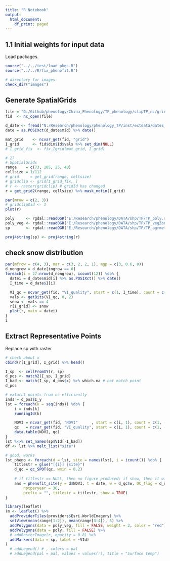 ```yaml
---
title: "R Notebook"
output:
  html_document:
    df_print: paged
---
```



## 1.1 Initial weights for input data

Load packages.
```r
source("../../test/load_pkgs.R")
source("../../R/fix_phenofit.R")

# directory for images
check_dir("images")
```

## Generate SpatialGrids 
```r
file = "G:/Github/phenology/China_Phenology/TP_phenology/clipTP_nc/grid_nc/NDVI_SPOT_TP_GRID.nc"
fid  <- nc_open(file)

d_date <- fread("N:/Research/phenology/phenology_TP/inst/extdata/dates_SPOT.txt") %>% cbind(I = 1:nrow(.), .)
date = as.POSIXct(d_date$mid) %>% date()

mat_grid    <- ncvar_get(fid, "grid")
I_grid      <- fid$dim$Id$vals %>% set_dim(NULL)
# I_grid_fix  <- fix_Igrid(mat_grid, I_grid)

# 27
# SpatialGrids
range    = c(73, 105, 25, 40)
cellsize = 1/112
# grid     = get_grid(range, cellsize)
# gridclip <- grid[I_grid_fix, ]
# r <- raster(gridclip) # gridId has changed
r = get_grid2(range, cellsize) %>% mask_notin(I_grid)

par(mrow = c(2, 3))
# gridclip$id <- 1
plot(r)

poly     <- rgdal::readOGR("E:/Research/phenology/DATA/shp/TP/TP_poly.shp")
poly_veg <- rgdal::readOGR("E:/Research/phenology/DATA/shp/TP/TP_vegZoneSolve84.shp")
sp       <- rgdal::readOGR("E:/Research/phenology/DATA/shp/TP/TP_agrmet_pnts25.shp")

proj4string(sp) <- proj4string(r)
```

## check snow distribution

```r
par(mfrow = c(4, 3), mar = c(3, 2, 2, 1), mgp = c(3, 0.6, 0))
d_nongrow = d_date[ingrow == 0]
foreach(i = 27:nrow(d_nongrow), icount(12)) %do% {
  datei = d_date$mid[i] %>% as.POSIXct() %>% date()
  I_time = d_date$I[i]

  VI_qc = ncvar_get(fid, "VI_quality", start = c(1, I_time), count = c(-1, 1)) # 1998-08-26, all pixel
  vals <- getBits(VI_qc, 0, 2)
  snow <- vals == 4
  r[I_grid] <- snow
  plot(r, main = datei)
}
i
```


## Extract Representative Points 

Replace sp with raster
```r
# check about x
cbind(r[I_grid], I_grid) %>% head()

I_sp  <- cellFromXY(r, sp)
d_pos <- match2(I_sp, I_grid)
I_bad <- match(I_sp, d_pos$x) %>% which.na # not match point
d_pos

# extarct points from nc efficiently
inds = d_pos$I_y
lst = foreach(k = seq(inds)) %do% {
    i = inds[k]
    runningId(k)

    NDVI = ncvar_get(fid, "NDVI"      , start = c(i, 1), count = c(1, -1))
    qc   = ncvar_get(fid, "VI_quality", start = c(i, 1), count = c(1, -1))
    data.table(NDVI, qc)
}
lst %<>% set_names(sp$VId[-I_bad])
df <- lst %>% melt_list("site")
```

```r
# good, works 
lst_pheno <- foreach(d = lst, site = names(lst), i = icount()) %do% {
    titlestr = glue("[{i}] {site}")
    d_qc = qc_SPOT(qc, wmin = 0.2)
  
    # if titlestr == NULL, then no figure produced; if show, then it will be open 
    ans = phenofit_site(y = d$NDVI, t = date, w = d_qc$w, QC_flag = d_qc$QC_flag,
        nptperyear = 36,
        prefix = "", titlestr = titlestr, show = TRUE)
}
```


```r
library(leaflet)
(m <- leaflet() %>% 
  addProviderTiles(providers$Esri.WorldImagery) %>%
  setView(mean(range[1:2]), mean(range[3:4]), 5) %>% 
  addPolygons(data = poly_veg, fill = FALSE, weight = 2, color = "red") %>% 
  addPolygons(data = poly, fill = FALSE) %>% 
  # addRasterImage(r, opacity = 0.8) %>% 
  addMarkers(data = sp, label = ~VId) 
)
  # addLegend() # , colors = pal
  # addLegend(pal = pal, values = values(r), title = "Surface temp")
```
